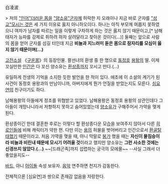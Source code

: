 白凌波

> 저의 [["인어"더러운 몸]]을 [["양소유"군자]]께 허락한 지 오래이나 지금 바로 군자를 [["성교"모시는 것]]은 세 가지 이유로 옳지 아니하오이다. 하나는 아직 부모께 여쭙지 못하였으니 여자가 남자를 따르는 일을 이렇게 구차하게 하는 것은 옳지 않기 때문이고,[* 남해 태자가 능파를 강제로 취하려 하자 살려달라고 찾아온 것이다(...)] 둘째는 앞으로 사람의 몸을 얻어 군자를 섬길 터인데 지금 '''비늘과 지느러미 돋은 몸으로 잠자리를 모심이 옳지 않기 때문이며(...)'''


[[고전소설]] 《[[구운몽]]》의 등장인물. 팔선녀의 환생 중 한 명으로 [[동정호]] [[용왕]]의 딸.
이제 꼬실만한 [[인간]]은 다 꼬신 양소유는 [[환상종]]까지 꼬시고 만다.(…)

유일하게 전생의 기억을 소지한 듯한 발언을 한 적이 있다. 애초에 이 소설의 계기가 된 사건이 동정호 용왕과의 만남이니까, 아버지에게 뭔가 언질을 받았는지도 모른다.
[[심요연]]의 친구이기도 하다.

남해용왕의 아들에게 정조를 위협받고 있었다. 남해용왕은 동정호 용왕의 상관인데다 그 아들이 개망나니라서 저항하지 못하고 숨어있었는데 [[양소유]]가 구해주어서 가약을 맺게 된다.

환상종이긴 한데 결혼한 후로는 이렇다 할 환상종다운 모습을 보여주지 않아서 다른 [[히로인]]들에 비해 캐릭터가 약한 편. 다만 이는 [[용]]의 허물을 벗어버리고 인간으로서 [[환골탈태]]했기 때문이라고. 처음 가약을 맺을 때, 아니 막말로 [[붕가]] 했을 때는 '''자신이 물짐승이라 비늘과 비린내 때문에 모시기 어려울 것'''이라고 했지만 양소유는 '''그런 사소한 것에는 신경쓰지 않았다.(...)''' ~~[드래곤족]까지 섭렵하는 궁극의 모에물~~
--사실 그래서 더 좋았을지도--

[[바드]], 아니 [[아이돌]] 속성 보유자. [[음악]] 연주하면 천지가 감동한다.

전체적으론 [심요연]과 쌍으로 존재감 없음을 자랑한다.
